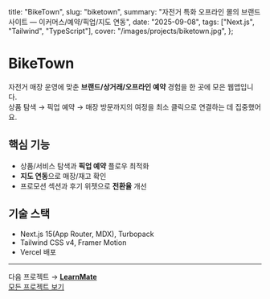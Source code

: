   title: "BikeTown",
  slug: "biketown",
  summary:
    "자전거 특화 오프라인 몰의 브랜드 사이트 — 이커머스/예약/픽업/지도 연동",
  date: "2025-09-08",
  tags: ["Next.js", "Tailwind", "TypeScript"],
  cover: "/images/projects/biketown.jpg",
};

# <span className="text-shine">BikeTown</span>

자전거 매장 운영에 맞춘 **브랜드/상거래/오프라인 예약** 경험을 한 곳에 모은 웹앱입니다.  
상품 탐색 → 픽업 예약 → 매장 방문까지의 여정을 최소 클릭으로 연결하는 데 집중했어요.

## 핵심 기능

- 상품/서비스 탐색과 **픽업 예약** 플로우 최적화
- **지도 연동**으로 매장/재고 확인
- 프로모션 섹션과 후기 위젯으로 **전환율** 개선

## 기술 스택

- Next.js 15(App Router, MDX), Turbopack
- Tailwind CSS v4, Framer Motion
- Vercel 배포

---

다음 프로젝트 → **[LearnMate](/projects/learnmate)**  
[모든 프로젝트 보기](/projects)
